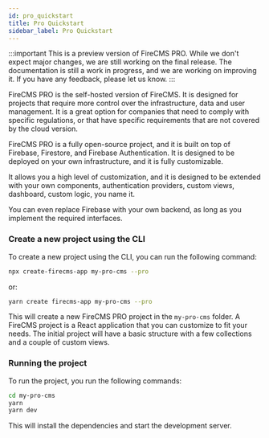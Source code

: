 ```yaml
---
id: pro_quickstart
title: Pro Quickstart
sidebar_label: Pro Quickstart
---
```


:::important
This is a preview version of FireCMS PRO. While we don't expect major changes, we are still working on the final
release. The documentation is still a work in progress, and we are working on improving it. If you have any feedback,
please let us know.
:::

FireCMS PRO is the self-hosted version of FireCMS. It is designed for projects that require more control over the
infrastructure, data and user management. It is a great option for companies that need to comply with specific regulations, or that have specific requirements that are not covered by the cloud version.

FireCMS PRO is a fully open-source project, and it is built on top of Firebase, Firestore, and Firebase Authentication.
It is designed to be deployed on your own infrastructure, and it is fully customizable.

It allows you a high level of customization, and it is designed to be extended with your own components,
authentication providers, custom views, dashboard, custom logic, you name it.

You can even replace Firebase with your own backend, as long as you implement the required interfaces.

### Create a new project using the CLI

To create a new project using the CLI, you can run the following command:
```bash
npx create-firecms-app my-pro-cms --pro
```
or:

```bash
yarn create firecms-app my-pro-cms --pro
```

This will create a new FireCMS PRO project in the `my-pro-cms` folder.
A FireCMS project is a React application that you can customize to fit your needs.
The initial project will have a basic structure with a few collections and a couple of custom views.

### Running the project

To run the project, you run the following commands:

```bash
cd my-pro-cms
yarn
yarn dev
```

This will install the dependencies and start the development server.
